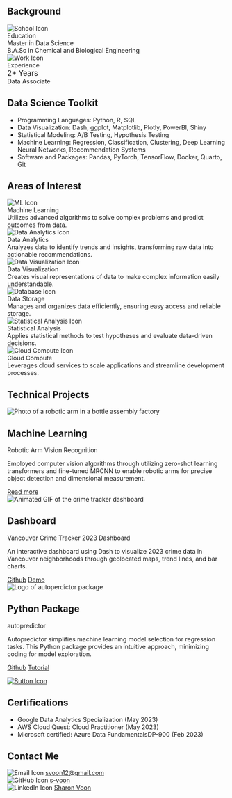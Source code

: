 ## Background
<div class="grid-container">
  <div class="grid-item">
  <img src="imgs/icons8-education-100.png" alt="School Icon" class="icon">
  <div class="bold">Education</div>
  <div>Master in Data Science</div>
  <div>B.A.Sc in Chemical and Biological Engineering</div>
  </div>
  <div class="grid-item">
  <img src="imgs/icons8-work-100.png" alt="Work Icon" class="icon">
  <div class="bold">Experience</div>
  <div style="font-size: 1.2em;">2+ Years</div>
  <div>Data Associate</div>
  </div>
</div>

## Data Science Toolkit

- Programming Languages: Python, R, SQL
- Data Visualization: Dash, ggplot, Matplotlib, Plotly, PowerBI, Shiny
- Statistical Modeling: A/B Testing, Hypothesis Testing
- Machine Learning: Regression, Classification, Clustering, Deep Learning Neural Networks, Recommendation Systems
- Software and Packages: Pandas, PyTorch, TensorFlow, Docker, Quarto, Git 

## Areas of Interest
<div class="grid-container">
  <div class="grid-item">
  <img src="imgs/icons8-machine-learning-53.png" alt="ML Icon" class="icon">
  <div class="bold">Machine Learning</div>
  <div>Utilizes advanced algorithms to solve complex problems and predict outcomes from data.</div>
  </div>
  <div class="grid-item">
  <img src="imgs/icons8-analytics-48.png" alt="Data Analytics Icon" class="icon">
  <div class="bold">Data Analytics</div>
  <div>Analyzes data to identify trends and insights, transforming raw data into actionable recommendations.</div>
  </div>
  <div class="grid-item">
  <img src="imgs/icons8-data-visualization-66.png" alt="Data Visualization Icon" class="icon">
  <div class="bold">Data Visualization</div>
  <div>Creates visual representations of data to make complex information easily understandable.</div>
  </div>
  <div class="grid-item">
  <img src="imgs/icons8-database-100.png" alt="Database Icon" class="icon">
  <div class="bold">Data Storage</div>
  <div>Manages and organizes data efficiently, ensuring easy access and reliable storage.</div>
  </div>
  <div class="grid-item">
  <img src="imgs/icons8-analysis-100.png" alt="Statistical Analysis Icon" class="icon">
  <div class="bold">Statistical Analysis</div>
  <div>Applies statistical methods to test hypotheses and evaluate data-driven decisions.</div>
  </div>
  <div class="grid-item">
  <img src="imgs/icons8-cloud-development-100.png" alt="Cloud Compute Icon" class="icon">
  <div class="bold">Cloud Compute</div>
  <div>Leverages cloud services to scale applications and streamline development processes.</div>
  </div>
</div>

## Technical Projects
<div class="grid-card">
  <article class="card">
  <img
    class="card__background"
    src="imgs/cv_cover.jpg"
    alt="Photo of a robotic arm in a bottle assembly factory"
  />
  <div class="card__content | flow">
  <div class="card__content--container | flow">
  <h2 class="card__title">Machine Learning</h2>
  <p class="card__description">
        Robotic Arm Vision Recognition
  </p>
  <p class="card__description">
        Employed computer vision algorithms through utilizing zero-shot learning transformers and fine-tuned MRCNN to enable robotic arms for precise object detection and dimensional measurement.
  </p>
  </div>
  <a href="https://s-voon.github.io/blogs/robotic_arms_vision_recognition/" class="card__button">Read more<a>
  </div>
  </article>

  <article class="card">
  <img
    class="card__background"
    src="imgs/crime_tracker.gif"
    alt="Animated GIF of the crime tracker dashboard"
  />
  <div class="card__content | flow">
  <div class="card__content--container | flow">
  <h2 class="card__title">Dashboard</h2>
  <p class="card__description">
        Vancouver Crime Tracker 2023 Dashboard
  </p>
  <p class="card__description">
        An interactive dashboard using Dash to visualize 2023 crime data in Vancouver neighborhoods through geolocated maps, trend lines, and bar charts.
  </p>
  </div>
  <div class="card__buttons">
  <a href="https://github.com/UBC-MDS/DSCI-532_2024_4_crime-tracker" class="card__button">Github<a>
  <a href="https://dsci-532-2024-4-crime-tracker.onrender.com/" class="card__button">Demo<a>
  </div>
  </div>
  </article>

  <article class="card">
  <img
    class="card__background"
    src="imgs/autoperdictor_logo.png"
    alt="Logo of autoperdictor package"
  />
  <div class="card__content | flow">
  <div class="card__content--container | flow">
  <h2 class="card__title">Python Package</h2>
  <p class="card__description">
        autopredictor
  </p>
  <p class="card__description">
        Autopredictor simplifies machine learning model selection for regression tasks. This Python package provides an intuitive approach, minimizing coding for model exploration.
  </p>
  </div> 
  <div class="card__buttons">
  <a href="https://github.com/UBC-MDS/autopredictor" class="card__button">Github<a>
  <a href="https://autopredictor.readthedocs.io/en/latest/example.html" class="card__button">Tutorial<a>
  </div>
  </div>
  </article>
</div>

<div class="centered-button">
  <a href="https://s-voon.github.io/blogs.html" class="circle-button">
    <img src="imgs/icons8-plus-50.png" alt="Button Icon">
  </a>
</div>

## Certifications
- Google Data Analytics Specialization (May 2023)
- AWS Cloud Quest: Cloud Practitioner (May 2023)
- Microsoft certified: Azure Data FundamentalsDP-900 (Feb 2023)

## Contact Me
<div class="contact-info">
  <div class="contact-item">
  <img src="imgs/icons8-email-100.png" alt="Email Icon" class="icon-contact">
  <a href="mailto:svoon12@gmail.com">svoon12@gmail.com</a>
  </div>
  <div class="contact-item">
  <img src="imgs/icons8-github-24.png" alt="GitHub Icon" class="icon-contact">
  <a href="https://github.com/s-voon" target="_blank">s-voon</a>
  </div>
  <div class="contact-item">
  <img src="imgs/icons8-linkedin-50.png" alt="LinkedIn Icon" class="icon-contact">
  <a href="https://www.linkedin.com/in/sharonvoon/" target="_blank">Sharon Voon</a>
  </div>
</div>